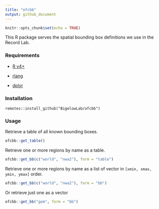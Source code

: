 ```yaml
---
title: "ofcbb"
output: github_document
---
```


```r
knitr::opts_chunk$set(echo = TRUE)
```

This R package serves the spatial bounding box definitions we use in the Record Lab.

### Requirements

 + [R v4+](https://www.r-project.org/)
 
 + [rlang](https://CRAN.R-project.org/package=rlang)
 
 + [dplyr](https://CRAN.R-project.org/package=dplyr)

### Installation

```
remotes::install_github("BigelowLab/ofcbb")
```

### Usage

Retrieve a table of all known bounding boxes.

```r
ofcbb::get_table()
```

Retrieve one or more regions by name as a table.

```r
ofcbb::get_bb(c("world", "nwa2"), form = "table")
```

Retrieve one or more regions by name as a list of vector in `[xmin, xmax, ymin, ymax]` order.

```r
ofcbb::get_bb(c("world", "nwa2"), form = "bb")
```

Or retrieve just one as a vector
```r
ofcbb::get_bb("gom", form = "bb")
```

